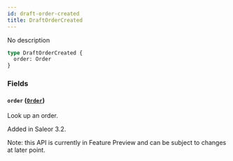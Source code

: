 ```yaml
---
id: draft-order-created
title: DraftOrderCreated
---
```



No description

```graphql
type DraftOrderCreated {
  order: Order
}
```


### Fields

#### `order` ([`Order`](../../../developer/api-reference/objects/order))

Look up an order.

Added in Saleor 3.2.

Note: this API is currently in Feature Preview and can be subject to changes at later point.





